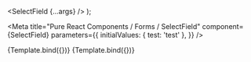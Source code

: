 

  <SelectField {...args} />
);

<Meta
  title="Pure React Components / Forms / SelectField"
  component={SelectField}
  parameters={{
    initialValues: {
      test: 'test'
    },
  }}
/>


<Canvas>
  <Story
    name="Static"
    decorators={[FormikDecorator]}
    args={{
      id: 'amount',
      label: "Amount",
      description: "This is a custom description for the amount field",
      disabled: false,
      invalid: false,
      isRequired: true,
      options: [
        { value: 'test', label: 'Test' },
        { value: 'test2', label: 'Test 2' },
      ],
    }}
  >
    {Template.bind({})}
  </Story>
</Canvas>

<Canvas>
  <Story
    name="Dynamic"
    decorators={[FormikDecorator]}
    args={{
      id: 'amount',
      label: "Amount",
      description: "This is a custom description for the amount field",
      disabled: false,
      invalid: false,
      isRequired: true,
      options: [
        { value: 'test', label: 'Test' },
        { value: 'test2', label: 'Test 2' },
      ],
    }}
  >
    {Template.bind({})}
  </Story>
</Canvas>

